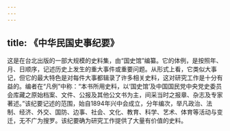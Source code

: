 ```yaml
---
---
---
```

title: 《中华民国史事纪要》
---



这是在台北出版的一部大规模的史料集，由“国史馆”编纂。它的体例，是按照年、月、日顺序，记述历史上发生的重大事件或重要问题。从形式上看，它类似大事记，但它的最大特色是对每件大事都辑录了许多相关史料，这对研究工作是十分有益的。编者在“凡例”中称：“本书所用史料，以‘国史馆’及中国国民党中央党史委员会库藏之原始档案、文件、公报及其他公文书为主，间采当时之报章、杂志及专家著述。”该纪要记述的范围，始自1894年兴中会成立，分年编次，举凡政治、法制、经济、外交、国防、边事、社会、文化、教育、科学、艺术、体育等活动与变迁，无不广为搜罗。该纪要确为研究工作提供了大量有价值的史料。